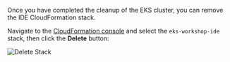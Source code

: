 Once you have completed the cleanup of the EKS cluster, you can remove the IDE CloudFormation stack.

Navigate to the [CloudFormation console](https://console.aws.amazon.com/cloudformation/home) and select the `eks-workshop-ide` stack, then click the **Delete** button:

![Delete Stack](../../introduction/setup/your-account/assets/delete-stack.webp)
